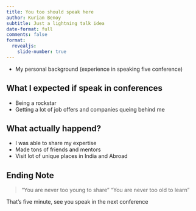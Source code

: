 ```yaml
---
title: You too should speak here
author: Kurian Benoy
subtitle: Just a lightning talk idea
date-format: full
comments: false
format:
  revealjs:
    slide-number: true
---
```



- My personal background (experience in speaking five conference)

## What I expected if speak in conferences

- Being a rockstar
- Getting a lot of job offers and companies queing behind me

## What actually happend?

- I was able to share my expertise
- Made tons of friends and mentors
- Visit lot of unique places in India and Abroad

## Ending Note

> "You are never too young to share"
> "You are never too old to learn"

That's five minute, see you speak in the next conference

